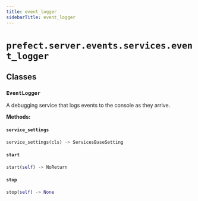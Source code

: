 ```yaml
---
title: event_logger
sidebarTitle: event_logger
---
```


# `prefect.server.events.services.event_logger`

## Classes

### `EventLogger` <sup><a href="https://github.com/prefecthq/prefect/blob/main/src/prefect/server/events/services/event_logger.py#L25" target="_blank"><Icon icon="github" style="width: 14px; height: 14px;" /></a></sup>


A debugging service that logs events to the console as they arrive.


**Methods:**

#### `service_settings` <sup><a href="https://github.com/prefecthq/prefect/blob/main/src/prefect/server/events/services/event_logger.py#L31" target="_blank"><Icon icon="github" style="width: 14px; height: 14px;" /></a></sup>

```python
service_settings(cls) -> ServicesBaseSetting
```

#### `start` <sup><a href="https://github.com/prefecthq/prefect/blob/main/src/prefect/server/events/services/event_logger.py#L34" target="_blank"><Icon icon="github" style="width: 14px; height: 14px;" /></a></sup>

```python
start(self) -> NoReturn
```

#### `stop` <sup><a href="https://github.com/prefecthq/prefect/blob/main/src/prefect/server/events/services/event_logger.py#L66" target="_blank"><Icon icon="github" style="width: 14px; height: 14px;" /></a></sup>

```python
stop(self) -> None
```
